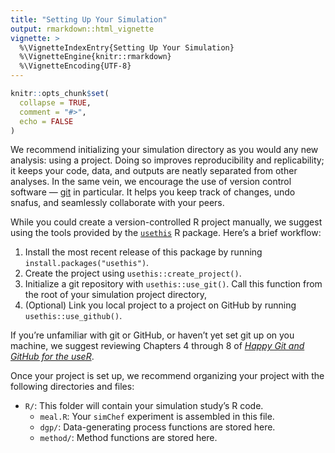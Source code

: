 ```yaml
---
title: "Setting Up Your Simulation"
output: rmarkdown::html_vignette
vignette: >
  %\VignetteIndexEntry{Setting Up Your Simulation}
  %\VignetteEngine{knitr::rmarkdown}
  %\VignetteEncoding{UTF-8}
---
```


```r
knitr::opts_chunk$set(
  collapse = TRUE,
  comment = "#>",
  echo = FALSE
)
```

We recommend initializing your simulation directory as you would any new
analysis: using a project. Doing so improves reproducibility and replicability;
it keeps your code, data, and outputs are neatly separated from other analyses.
In the same vein, we encourage the use of version control software ---
[git](https://git-scm.com/) in particular. It helps you keep track of changes,
undo snafus, and seamlessly collaborate with your peers.

While you could create a version-controlled R project manually, we suggest using
the tools provided by the [`usethis`](https://usethis.r-lib.org/index.html) R
package. Here's a brief workflow:

1. Install the most recent release of this package by running
  `install.packages("usethis")`.
2. Create the project using `usethis::create_project()`.
3. Initialize a git repository with `usethis::use_git()`. Call this function
   from the root of your simulation project directory,
4. (Optional) Link you local project to a project on GitHub by running
   `usethis::use_github()`.
   
If you're unfamiliar with git or GitHub, or haven't yet set git up on you
machine, we suggest reviewing Chapters 4 through 8 of [*Happy Git and GitHub for
the useR*](https://happygitwithr.com/index.html).


Once your project is set up, we recommend organizing your project with the
following directories and files:

- `R/`: This folder will contain your simulation study's R code.
  - `meal.R`: Your `simChef` experiment is assembled in this file.
  - `dgp/`: Data-generating process functions are stored here.
  - `method/`: Method functions are stored here.
  - `eval/`: Evaluator functions are stored here.
  - `viz/`: Visualizer functions are stored here.
- `results/`: Your simulation experiment's output are automatically saved here.
- `README.md`: This markdown file briefly summarizes your simulation study's
  goals and results. Some guidance on navigating your project's directory
  structure might also be appreciated by your collaborators --- and even
  yourself at some point in the future.

You might consider including the following directories, too:
- `tests/`: Unit tests promote high-quality code by ensuring that your many
  functions operate as expected. Your simulation study's results are in turn
  more trustworthy. We recommend using the
  [`testthat`](https://testthat.r-lib.org/) R package's suite of unit testing
  tools, and including the following files and sub-directories:
  - `testthat.R`: This script should call `testthat::test_dir()` on the
    following sub-directories to run the tests contained therein.
  - `testthat/dgp-tests/`: Tests for data-generating process functions.
  - `testthat/method-tests/`: Tests for method functions.
  - `testthat/eval-tests/`: Tests for evaluator functions.
  - `testthat/viz-tests/`: Tests for visualizer functions.
- `scripts/`: We recommend running resource-intense simulation studies on
  high-performance computing environments with workload managers, like
  [SLURM](https://slurm.schedmd.com/documentation.html). Bash scripts for doing
  so can be saved here. For added flexibility, we recommend the R package
  [`optparse`](https://github.com/trevorld/r-optparse) to parse command-line
  options from your bash scripts within `meal.R`.
- `logs/`: The files output by these workload managers can be stored in this
  directory.

Again with reproducibility and replicability in mind, we encourage the use of
[`renv`](https://cran.r-project.org/web/packages/renv/index.html) for
project-local dependency management. The general `renv` workflow can be found
[here](https://rstudio.github.io/renv/articles/renv.html). Note that
initializing this tool generates an `renv/` directory and `renv.lock` file in
the root directory.

Of course, this project structure, as well as the names of directories and
files, are nothing but suggestions. Feel free to organize your simulation study
as best you see fit. You might find some inspiration
[here](https://github.com/openpharma/mmrm/tree/main/simulations) and
[here](https://github.com/PhilBoileau/simChef-case-study).

